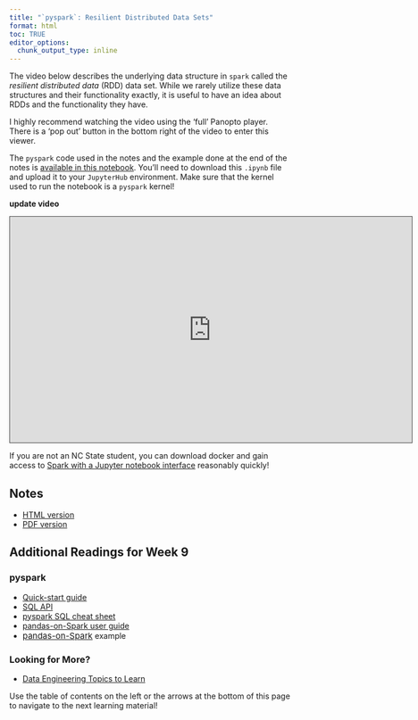 ```yaml
---
title: "`pyspark`: Resilient Distributed Data Sets"
format: html
toc: TRUE
editor_options: 
  chunk_output_type: inline
---
```


The video below describes the underlying data structure in `spark` called the *resilient distributed data* (RDD) data set. While we rarely utilize these data structures and their functionality exactly, it is useful to have an idea about RDDs and the functionality they have.

I highly recommend watching the video using the 'full' Panopto player. There is a 'pop out' button in the bottom right of the video to enter this viewer.

The `pyspark` code used in the notes and the example done at the end of the notes is <a href = "pyspark_notebook.ipynb" target = "_blank">available in this notebook</a>. You'll need to download this `.ipynb` file and upload it to your `JupyterHub` environment. Make sure that the kernel used to run the notebook is a `pyspark` kernel!

**update video**
```{=html}
<iframe src="https://ncsu.hosted.panopto.com/Panopto/Pages/Embed.aspx?id=ae82211f-546d-4e2d-9c91-b0fe018434ea&autoplay=false&offerviewer=true&showtitle=true&showbrand=true&captions=false&interactivity=all" height="405" width="720" style="border: 1px solid #464646;" allowfullscreen allow="autoplay" aria-label="Panopto Embedded Video Player" aria-description="13-EDA" ></iframe>
```

If you are not an NC State student, you can download docker and gain access to [Spark with a Jupyter notebook interface](https://hub.docker.com/r/jupyter/all-spark-notebook) reasonably quickly! 


## Notes

- <a href = "10-pyspark_RDD.html" target = "_blank">HTML version</a>
- <a href = "PDFs/10-pyspark_RDD.pdf" target = "_blank">PDF version</a>


## Additional Readings for Week 9

### pyspark

- <a href="https://spark.apache.org/docs/latest/api/python/getting_started/quickstart_df.html" target="_blank">Quick-start guide</a>
- <a href="https://spark.apache.org/docs/latest/sql-programming-guide.html" target="_blank">SQL API</a>
- <a href = "https://s3.amazonaws.com/assets.datacamp.com/blog_assets/PySpark_SQL_Cheat_Sheet_Python.pdf" target = "_blank">pyspark SQL cheat sheet</a>
- <a href="https://spark.apache.org/docs/latest/api/python/user_guide/pandas_on_spark/index.html" target="_blank">pandas-on-Spark user guide</a>
- <a href="https://towardsdatascience.com/run-pandas-as-fast-as-spark-f5eefe780c45" target="_blank" style="background-color: rgb(255, 255, 255); font-size: 0.9375rem;">pandas-on-Spark</a> example

### Looking for More?

- <a href="https://awesomedataengineering.com/" target="_blank">Data Engineering Topics to Learn</a>

Use the table of contents on the left or the arrows at the bottom of this page to navigate to the next learning material!